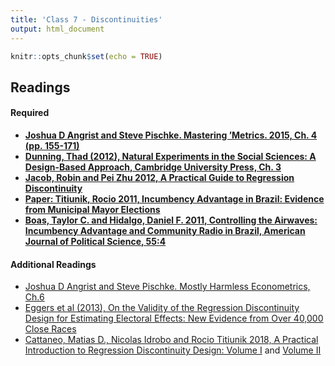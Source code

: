 ```yaml
---
title: 'Class 7 - Discontinuities'
output: html_document
---
```


```r
knitr::opts_chunk$set(echo = TRUE)
```

## Readings
#### Required
- **[Joshua D Angrist and Steve Pischke. Mastering 'Metrics. 2015, Ch. 4 (pp. 155-171)](Classes/Class_7/Readings/Angrist and Pischke Ch. 4.pdf)**
- **[Dunning, Thad (2012), Natural Experiments in the Social Sciences: A Design-Based Approach, Cambridge University Press, Ch. 3](Classes/Class_7/Readings/Dunning_Ch3.pdf)**
- **[Jacob, Robin and Pei Zhu 2012, A Practical Guide to Regression Discontinuity](Classes/Class_7/Readings/RDD Practical Guide.pdf)**
- **[Paper: Titiunik, Rocio 2011, Incumbency Advantage in Brazil: Evidence from Municipal Mayor Elections](Classes/Class_7/Replication/Titiunik_2011.pdf)**
- **[Boas, Taylor C. and Hidalgo, Daniel F. 2011, Controlling the Airwaves: Incumbency Advantage and Community Radio in Brazil, American Journal of Political Science, 55:4](Classes/Class_7/Readings/Boas and Hidalgo 2011.pdf)**

#### Additional Readings
- [Joshua D Angrist and Steve Pischke. Mostly Harmless Econometrics, Ch.6 ](Classes/Class_7/Readings/Angrist_Pischke_Ch6.pdf)
- [Eggers et al (2013), On the Validity of the Regression Discontinuity Design for Estimating Electoral Effects: New Evidence from Over 40,000 Close Races](Classes/Class_7/Readings/Eggers et al on RDD elections.pdf)
- [Cattaneo, Matias D., Nicolas Idrobo and Rocio Titiunik 2018, A Practical Introduction to Regression Discontinuity Design: Volume I](Classes/Class_7/Readings/Cattaneo et al Practical Guide to RDD VOl I.pdf) and [Volume II](Classes/Class_7/Readings/Cattaneo et al Practical Guide to RDD VOl II.pdf)

<br> </br>

<!-- ## [Lecture Slides](Classes/Class_7/Slides_RDD_v1.pdf) -->

<!-- ## [Lab Exercise to Complete during Class](Classes/Class_7/Lab Exercise/Exercise_RD_v6.pdf) -->

<!-- ## Replication Exercise -->
<!-- - [Exercise](Classes/Class_7/Replication/Replication_Discontinuities_v2.pdf) -->
<!-- - [Paper: Titiunik, Rocio 2011, Incumbency Advantage in Brazil: Evidence from Municipal Mayor Elections](Classes/Class_7/Replication/Titiunik_2011.pdf) -->
<!-- - [Electoral Data](Classes/Class_7/Replication/Electoral_Data.csv) -->
<!-- - [Suggested Responses](Classes/Class_7/Replication/Replication_Discontinuities_v2_Suggested_Responses.pdf) -->




